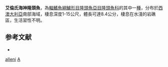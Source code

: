 {{Speciesbox
| taxon = Dotalabrus alleni
| binomial_authority = [[Russell|Russell]], 1988
| status = LC
| status_system = IUCN3.1
}}

'''艾倫氏海神隆頭魚'''，為[[輻鰭魚綱|輻鰭魚綱]][[鱸形目|鱸形目]][[隆頭魚亞目|隆頭魚亞目]][[隆頭魚科|隆頭魚科]]的其中一[[種|種]]，分布於[[西澳大利亞|西澳大利亞]]南部海域，棲息深度1-15公尺，體長可達8.4公分，棲息在水淺的岩礁區，生活習性不明。

==参考文献==
*{{FishBase_species|genus=Dotalabrus|species=alleni|year=2013|month=8}}

{{鱸形目小作品}}
{{Taxonbar}}
[[Category:海神隆頭魚屬|alleni]]
[[Category:_1988年描述的鱼类|A]]